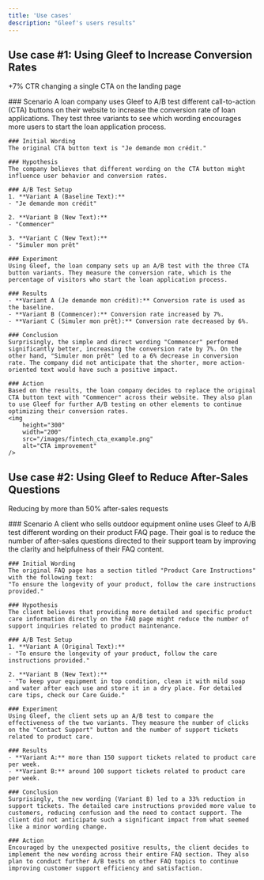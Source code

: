 ```yaml
---
title: 'Use cases'
description: "Gleef's users results"
---
```


## Use case #1: Using Gleef to Increase Conversion Rates
<Note>+7% CTR changing a single CTA on the landing page</Note>

<Accordion title="Discover the case.">
    ### Scenario
    A loan company uses Gleef to A/B test different call-to-action (CTA) buttons on their website to increase the conversion rate of loan applications. They test three variants to see which wording encourages more users to start the loan application process.

    ### Initial Wording
    The original CTA button text is "Je demande mon crédit."

    ### Hypothesis
    The company believes that different wording on the CTA button might influence user behavior and conversion rates.

    ### A/B Test Setup
    1. **Variant A (Baseline Text):**
    - "Je demande mon crédit"

    2. **Variant B (New Text):**
    - "Commencer"

    3. **Variant C (New Text):**
    - "Simuler mon prêt"

    ### Experiment
    Using Gleef, the loan company sets up an A/B test with the three CTA button variants. They measure the conversion rate, which is the percentage of visitors who start the loan application process.

    ### Results
    - **Variant A (Je demande mon crédit):** Conversion rate is used as the baseline.
    - **Variant B (Commencer):** Conversion rate increased by 7%.
    - **Variant C (Simuler mon prêt):** Conversion rate decreased by 6%.

    ### Conclusion
    Surprisingly, the simple and direct wording "Commencer" performed significantly better, increasing the conversion rate by 7%. On the other hand, "Simuler mon prêt" led to a 6% decrease in conversion rate. The company did not anticipate that the shorter, more action-oriented text would have such a positive impact.

    ### Action
    Based on the results, the loan company decides to replace the original CTA button text with "Commencer" across their website. They also plan to use Gleef for further A/B testing on other elements to continue optimizing their conversion rates.
    <img 
        height="300" 
        width="200" 
        src="/images/fintech_cta_example.png" 
        alt="CTA improvement"
    />
</Accordion>

## Use case #2: Using Gleef to Reduce After-Sales Questions
<Note>Reducing by more than 50% after-sales requests</Note>

<Accordion title="Discover the case.">
    ### Scenario
    A client who sells outdoor equipment online uses Gleef to A/B test different wording on their product FAQ page. Their goal is to reduce the number of after-sales questions directed to their support team by improving the clarity and helpfulness of their FAQ content.

    ### Initial Wording
    The original FAQ page has a section titled "Product Care Instructions" with the following text:
    "To ensure the longevity of your product, follow the care instructions provided."

    ### Hypothesis
    The client believes that providing more detailed and specific product care information directly on the FAQ page might reduce the number of support inquiries related to product maintenance.

    ### A/B Test Setup
    1. **Variant A (Original Text):**
    - "To ensure the longevity of your product, follow the care instructions provided."

    2. **Variant B (New Text):**
    - "To keep your equipment in top condition, clean it with mild soap and water after each use and store it in a dry place. For detailed care tips, check our Care Guide."

    ### Experiment
    Using Gleef, the client sets up an A/B test to compare the effectiveness of the two variants. They measure the number of clicks on the "Contact Support" button and the number of support tickets related to product care.

    ### Results
    - **Variant A:** more than 150 support tickets related to product care per week.
    - **Variant B:** around 100 support tickets related to product care per week.

    ### Conclusion
    Surprisingly, the new wording (Variant B) led to a 33% reduction in support tickets. The detailed care instructions provided more value to customers, reducing confusion and the need to contact support. The client did not anticipate such a significant impact from what seemed like a minor wording change.

    ### Action
    Encouraged by the unexpected positive results, the client decides to implement the new wording across their entire FAQ section. They also plan to conduct further A/B tests on other FAQ topics to continue improving customer support efficiency and satisfaction.
</Accordion>